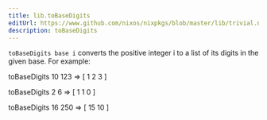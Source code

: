 ```yaml
---
title: lib.toBaseDigits
editUrl: https://www.github.com/nixos/nixpkgs/blob/master/lib/trivial.nix#L659C18
description: toBaseDigits
---
```



`toBaseDigits base i` converts the positive integer i to a list of its
digits in the given base. For example:

toBaseDigits 10 123 => [ 1 2 3 ]

toBaseDigits 2 6 => [ 1 1 0 ]

toBaseDigits 16 250 => [ 15 10 ]
